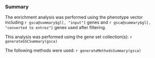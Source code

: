 ### Summary

The enrichment analysis was performed using the phenotype vector including `r gsca@summary$gl[, "input"]` genes and `r gsca@summary$gl[, "converted to entrez"]` genes used after filtering.


This analysis was performed using the gene set collection(s):
`r generateGSCSummary(gsca)`

The following methods were used:
`r generateMethodsSummary(gsca)`
